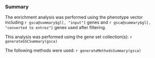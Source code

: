 ### Summary

The enrichment analysis was performed using the phenotype vector including `r gsca@summary$gl[, "input"]` genes and `r gsca@summary$gl[, "converted to entrez"]` genes used after filtering.


This analysis was performed using the gene set collection(s):
`r generateGSCSummary(gsca)`

The following methods were used:
`r generateMethodsSummary(gsca)`
